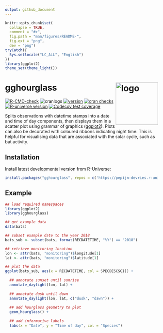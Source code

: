 ```yaml
---
output: github_document
---
```


```r
knitr::opts_chunk$set(
  collapse = TRUE,
  comment = "#>",
  fig.path = "man/figures/README-",
  fig.ext = "png",
  dev = "png")
tryCatch({
  Sys.setlocale("LC_ALL", "English")
})
library(ggplot2)
theme_set(theme_light())
```

# gghourglass <img src="man/figures/logo.png" align="right" height="139" copyright="cc-sa" alt="logo" />

<!-- badges: start -->
[![R-CMD-check](https://github.com/pepijn-devries/gghourglass/actions/workflows/R-CMD-check.yaml/badge.svg)](https://github.com/pepijn-devries/gghourglass/actions/workflows/R-CMD-check.yaml)
![cranlogs](https://cranlogs.r-pkg.org/badges/gghourglass)
[![version](https://www.r-pkg.org/badges/version/gghourglass)](https://CRAN.R-project.org/package=gghourglass)
[![cran checks](https://badges.cranchecks.info/worst/gghourglass.svg)](https://cran.r-project.org/web/checks/check_results_gghourglass.html)
[![R-universe version](https://pepijn-devries.r-universe.dev/gghourglass/badges/version)](https://pepijn-devries.r-universe.dev/gghourglass)
[![Codecov test coverage](https://codecov.io/gh/pepijn-devries/gghourglass/branch/master/graph/badge.svg)](https://app.codecov.io/gh/pepijn-devries/gghourglass?branch=master)
<!-- badges: end -->

Splits observations with datetime stamps into a date and time of day components,
then displays them in a scatter plot using grammar of graphics
([ggplot2](https://ggplot2.tidyverse.org/)). Plots can also be decorated with coloured
ribbons indicating night time. This is helpful for visualising data that are associated
with the solar cycle, such as bat activity.

## Installation

Install latest developmental version from R-Universe:

``` r
install.packages("gghourglass", repos = c('https://pepijn-devries.r-universe.dev', 'https://cloud.r-project.org'))
```

## Example

```r
## load required namespaces
library(ggplot2)
library(gghourglass)

## get example data
data(bats)

## subset example date to the year 2018
bats_sub <- subset(bats, format(RECDATETIME, "%Y") == "2018")

## retrieve monitoring location
lon <- attr(bats, "monitoring")$longitude[1]
lat <- attr(bats, "monitoring")$latitude[1]

## plot the data
ggplot(bats_sub, aes(x = RECDATETIME, col = SPECDESCSCI)) +
  
  ## annotate sunset until sunrise
  annotate_daylight(lon, lat) +
  
  ## annotate dusk until dawn
  annotate_daylight(lon, lat, c("dusk", "dawn")) +
  
  ## add hourglass geometry to plot
  geom_hourglass() +
  
  ## add informative labels
  labs(x = "Date", y = "Time of day", col = "Species")
```
